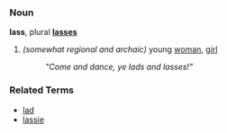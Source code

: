 ===Noun===
'''lass''', plural '''[[lasses]]'''

# ''(somewhat regional and archaic)'' young [[woman]], [[girl]]
#: ''"Come and dance, ye lads and lasses!"''

===Related Terms===
*[[lad]]
*[[lassie]]